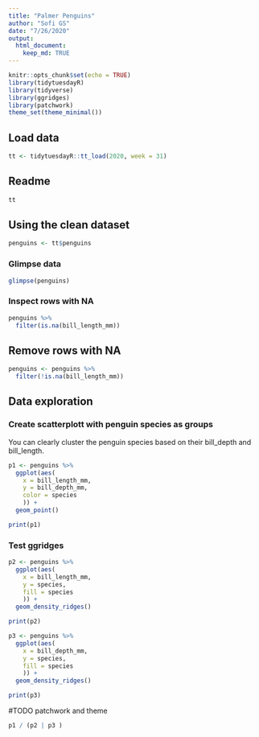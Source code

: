 ```yaml
---
title: "Palmer Penguins"
author: "Sofi GS"
date: "7/26/2020"
output:
  html_document:
    keep_md: TRUE
---
```


```r
knitr::opts_chunk$set(echo = TRUE)
library(tidytuesdayR)
library(tidyverse)
library(ggridges)
library(patchwork)
theme_set(theme_minimal())
```

## Load data


```r
tt <- tidytuesdayR::tt_load(2020, week = 31)
```

## Readme

```r
tt
```


## Using the clean dataset

```r
penguins <- tt$penguins
```

### Glimpse data

```r
glimpse(penguins)
```

### Inspect rows with NA

```r
penguins %>% 
  filter(is.na(bill_length_mm))
```


## Remove rows with NA

```r
penguins <- penguins %>% 
  filter(!is.na(bill_length_mm))
```


## Data exploration

### Create scatterplott with penguin species as groups

You can clearly cluster the penguin species based on their bill_depth and bill_length.

```r
p1 <- penguins %>% 
  ggplot(aes(
    x = bill_length_mm,
    y = bill_depth_mm,
    color = species
    )) +
  geom_point()

print(p1)

```

### Test ggridges

```r
p2 <- penguins %>% 
  ggplot(aes(
    x = bill_length_mm,
    y = species,
    fill = species
    )) +
  geom_density_ridges()

print(p2)


```

```r
p3 <- penguins %>% 
  ggplot(aes(
    x = bill_depth_mm,
    y = species,
    fill = species
    )) +
  geom_density_ridges()

print(p3)
```

#TODO patchwork and theme

```r
p1 / (p2 | p3 )
```

